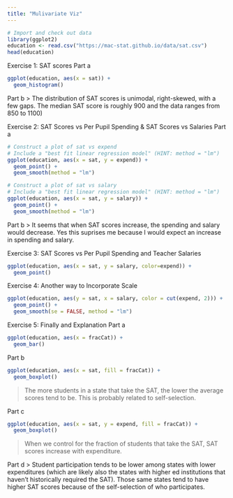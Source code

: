 ```yaml
---
title: "Mulivariate Viz"
---
```


```r
# Import and check out data
library(ggplot2)
education <- read.csv("https://mac-stat.github.io/data/sat.csv")
head(education)
```

Exercise 1: SAT scores Part a

```r
ggplot(education, aes(x = sat)) +
  geom_histogram()
```

Part b \> The distribution of SAT scores is unimodal, right-skewed, with a few gaps. The median SAT score is roughly 900 and the data ranges from 850 to 1100)

Exercise 2: SAT Scores vs Per Pupil Spending & SAT Scores vs Salaries Part a

```r
# Construct a plot of sat vs expend
# Include a "best fit linear regression model" (HINT: method = "lm")
ggplot(education, aes(x = sat, y = expend)) +
  geom_point() +
  geom_smooth(method = "lm")
```

```r
# Construct a plot of sat vs salary
# Include a "best fit linear regression model" (HINT: method = "lm")
ggplot(education, aes(x = sat, y = salary)) +
  geom_point() +
  geom_smooth(method = "lm")
```

Part b \> It seems that when SAT scores increase, the spending and salary would decrease. Yes this suprises me because I would expect an increase in spending and salary.

Exercise 3: SAT Scores vs Per Pupil Spending and Teacher Salaries

```r
ggplot(education, aes(x = sat, y = salary, color=expend)) +
  geom_point()
```

Exercise 4: Another way to Incorporate Scale

```r
ggplot(education, aes(y = sat, x = salary, color = cut(expend, 2))) + 
  geom_point() + 
  geom_smooth(se = FALSE, method = "lm")
```

Exercise 5: Finally and Explanation
Part a
```r
ggplot(education, aes(x = fracCat)) +
  geom_bar()
```
Part b
```r
ggplot(education, aes(x = sat, fill = fracCat)) +
  geom_boxplot()
```
> The more students in a state that take the SAT, the lower the average scores tend to be. This is probably related to self-selection.

Part c
```r
ggplot(education, aes(x = sat, y = expend, fill = fracCat)) +
  geom_boxplot()
```
> When we control for the fraction of students that take the SAT, SAT scores increase with expenditure.

Part d
> Student participation tends to be lower among states with lower expenditures (which are likely also the states with higher ed institutions that haven’t historically required the SAT). Those same states tend to have higher SAT scores because of the self-selection of who participates.


